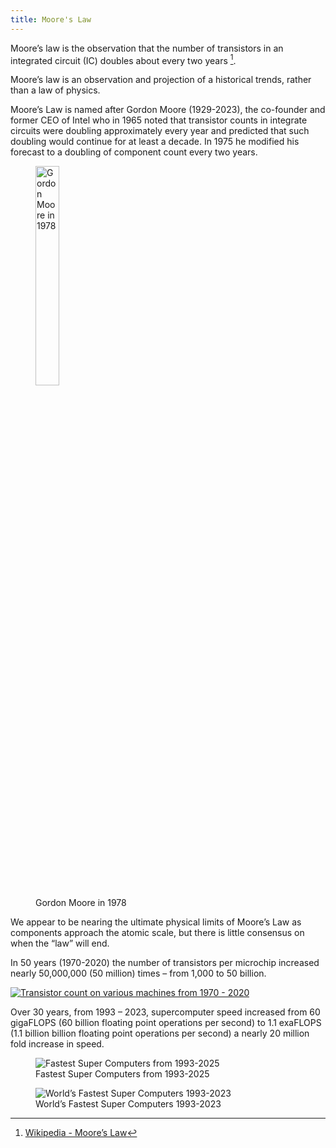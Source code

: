 ```yaml
---
title: Moore's Law
---
```



Moore's law is the observation that the number of transistors in an integrated circuit (IC) doubles about every two years [^1]. 

Moore's law is an observation and projection of a historical trends, rather than a law of physics.

Moore’s Law is named after Gordon Moore (1929-2023), the co-founder and former CEO of Intel who in 1965 noted that transistor counts in integrate circuits were doubling approximately every year and predicted that such doubling would continue for at least a decade.  In 1975 he modified his forecast to a doubling of component count every two years.

![Gordon Moore in 1978](https://upload.wikimedia.org/wikipedia/commons/e/eb/Gordon_Moore_1978_%28cropped%29.png){width=30%}

We appear to be nearing the ultimate physical limits of Moore’s Law as components approach the atomic scale, but there is little consensus on when the “law” will end.

In 50 years (1970-2020) the number of transistors per microchip increased nearly 50,000,000 (50 million) times – from 1,000 to 50 billion.

[![Transistor count on various machines from 1970 - 2020](https://upload.wikimedia.org/wikipedia/commons/0/00/Moore%27s_Law_Transistor_Count_1970-2020.png)](https://upload.wikimedia.org/wikipedia/commons/0/00/Moore%27s_Law_Transistor_Count_1970-2020.png)


Over 30 years, from 1993 – 2023, supercomputer speed increased from 60 gigaFLOPS (60 billion floating point operations per second) to 1.1 exaFLOPS (1.1 billion billion floating point operations per second) a nearly 20 million fold increase in speed.


![Fastest Super Computers from 1993-2025](images/super%20computers%201993-2024.png)

![World's Fastest Super Computers 1993-2023](images/Super%20Computer%20Speed.png)

[^1]: [Wikipedia - Moore's Law](https://en.wikipedia.org/wiki/Moore%27s_law)
